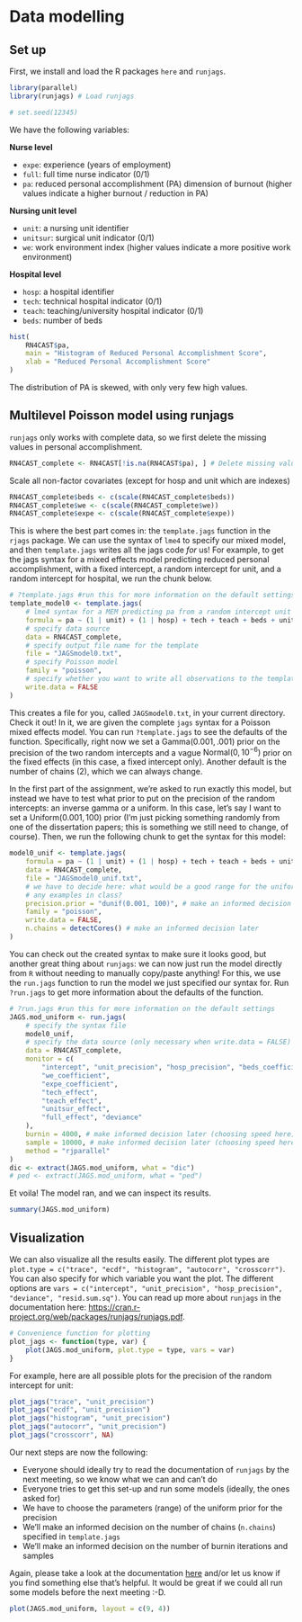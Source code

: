 # Data modelling

## Set up 

First, we install and load the R packages `here` and `runjags`.

```r
library(parallel)
library(runjags) # Load runjags
```

```r
# set.seed(12345)
```

We have the following variables:

**Nurse level**

- `expe`: experience (years of employment)
- `full`: full time nurse indicator (0/1)
- `pa`: reduced personal accomplishment (PA) dimension of burnout (higher values indicate a higher burnout / reduction in PA)

**Nursing unit level**

- `unit`: a nursing unit identifier
- `unitsur`: surgical unit indicator (0/1)
- `we`: work environment index (higher values indicate a more positive work environment)

**Hospital level**

- `hosp`: a hospital identifier
- `tech`: technical hospital indicator (0/1)
- `teach`: teaching/university hospital indicator (0/1)
- `beds`: number of beds

```r
hist(
    RN4CAST$pa,
    main = "Histogram of Reduced Personal Accomplishment Score",
    xlab = "Reduced Personal Accomplishment Score"
)
```

The distribution of PA is skewed, with only very few high values. 

## Multilevel Poisson model using runjags

`runjags` only works with complete data, so we first delete the missing values in personal accomplishment.

```r
RN4CAST_complete <- RN4CAST[!is.na(RN4CAST$pa), ] # Delete missing values in pa
```

Scale all non-factor covariates (except for hosp and unit which are indexes)
```r
RN4CAST_complete$beds <- c(scale(RN4CAST_complete$beds))
RN4CAST_complete$we <- c(scale(RN4CAST_complete$we))
RN4CAST_complete$expe <- c(scale(RN4CAST_complete$expe))
```

This is where the best part comes in: the `template.jags` function in the `rjags` package. We can use the syntax of `lme4` to specify our mixed model, and then `template.jags` writes all the jags code *for* us! For example, to get the jags syntax for a mixed effects model predicting reduced personal accomplishment, with a fixed intercept, a random intercept for unit, and a random intercept for hospital, we run the chunk below.  


```r
# ?template.jags #run this for more information on the default settings
template_model0 <- template.jags(
    # lme4 syntax for a MEM predicting pa from a random intercept unit + hospital
    formula = pa ~ (1 | unit) + (1 | hosp) + tech + teach + beds + unitsur + we + expe + full,
    # specify data source
    data = RN4CAST_complete,
    # specify output file name for the template
    file = "JAGSmodel0.txt",
    # specify Poisson model
    family = "poisson",
    # specify whether you want to write all observations to the template
    write.data = FALSE
)
```

This creates a file for you, called `JAGSmodel0.txt`, in your current directory.
Check it out!
In it, we are given the complete `jags` syntax for a Poisson mixed effects model.
You can run `?template.jags` to see the defaults of the function.
Specifically, right now we set a $\text{Gamma}(0.001, .001)$ prior on the precision of the two random intercepts and a vague $\text{Normal}(0,10^{-6})$ prior on the fixed effects (in this case, a fixed intercept only). Another default is the number of chains (2), which we can always change.

In the first part of the assignment, we're asked to run exactly this model, but instead we have to test what prior to put on the precision of the random intercepts: an inverse gamma or a uniform. In this case, let's say I want to set a $\text{Uniform}(0.001,100)$ prior (I'm just picking something randomly from one of the dissertation papers; this is something we still need to change, of course).
Then, we run the following chunk to get the syntax for this model:

```r
model0_unif <- template.jags(
    formula = pa ~ (1 | unit) + (1 | hosp) + tech + teach + beds + unitsur + we + expe + full,
    data = RN4CAST_complete,
    file = "JAGSmodel0_unif.txt",
    # we have to decide here: what would be a good range for the uniform prior?
    # any examples in class?
    precision.prior = "dunif(0.001, 100)", # make an informed decision later
    family = "poisson",
    write.data = FALSE,
    n.chains = detectCores() # make an informed decision later
)
```

You can check out the created syntax to make sure it looks good, but another great thing about `runjags`: we can now just run the model directly from `R` without needing to manually copy/paste anything!
For this, we use the `run.jags` function to run the model we just specified our syntax for.
Run `?run.jags` to get more information about the defaults of the function.

```r
# ?run.jags #run this for more information on the default settings
JAGS.mod_uniform <- run.jags(
    # specify the syntax file
    model0_unif,
    # specify the data source (only necessary when write.data = FALSE)
    data = RN4CAST_complete,
    monitor = c(
        "intercept", "unit_precision", "hosp_precision", "beds_coefficient",
        "we_coefficient",
        "expe_coefficient",
        "tech_effect",
        "teach_effect",
        "unitsur_effect",
        "full_effect", "deviance"
    ),
    burnin = 4000, # make informed decision later (choosing speed here)
    sample = 10000, # make informed decision later (choosing speed here)
    method = "rjparallel"
)
dic <- extract(JAGS.mod_uniform, what = "dic")
# ped <- extract(JAGS.mod_uniform, what = "ped")
```

Et voila! The model ran, and we can inspect its results. 

```r
summary(JAGS.mod_uniform)
```

## Visualization

We can also visualize all the results easily. The different plot types are `plot.type = c("trace", "ecdf", "histogram", "autocorr", "crosscorr")`.
You can also specify for which variable you want the plot.
The different options are `vars = c("intercept", "unit_precision", "hosp_precision", "deviance", "resid.sum.sq")`.
You can read up more about `runjags` in the documentation here: <https://cran.r-project.org/web/packages/runjags/runjags.pdf>. 

```r
# Convenience function for plotting
plot_jags <- function(type, var) {
    plot(JAGS.mod_uniform, plot.type = type, vars = var)
}
```

For example, here are all possible plots for the precision of the random intercept for unit:

```r
plot_jags("trace", "unit_precision")
plot_jags("ecdf", "unit_precision")
plot_jags("histogram", "unit_precision")
plot_jags("autocorr", "unit_precision")
plot_jags("crosscorr", NA)
```

Our next steps are now the following:

- Everyone should ideally try to read the documentation of `runjags` by the next meeting, so we know what we can and can't do
- Everyone tries to get this set-up and run some models (ideally, the ones asked for)
- We have to choose the parameters (range) of the uniform prior for the precision
- We'll make an informed decision on the number of chains (`n.chains`) specified in `template.jags`
- We'll make an informed decision on the number of burnin iterations and samples

Again, please take a look at the documentation [here](https://cran.r-project.org/web/packages/runjags/runjags.pdf) and/or let us know if you find something else that's helpful. It would be great if we could all run some models before the next meeting :-D.

```r
plot(JAGS.mod_uniform, layout = c(9, 4))
```
